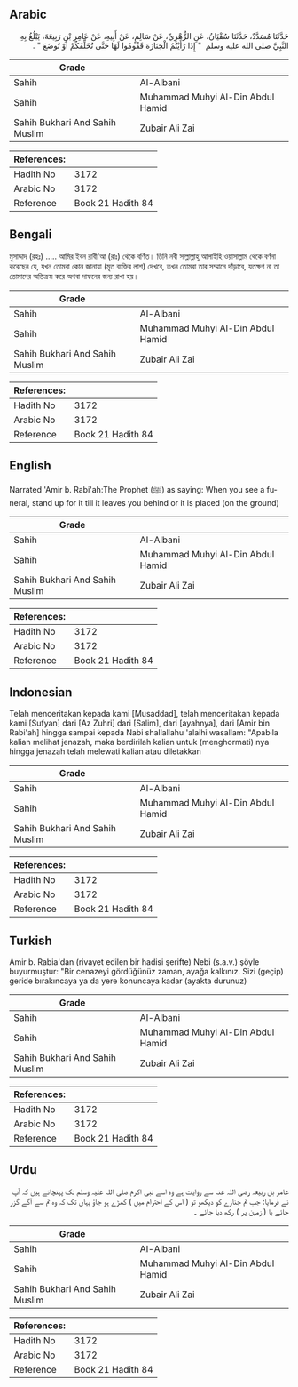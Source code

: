 ## Arabic


<div dir="rtl" lang="ar" style={{fontSize:'larger',backgroundColor:'#f8f9fa',padding:20}}>
حَدَّثَنَا مُسَدَّدٌ، حَدَّثَنَا سُفْيَانُ، عَنِ الزُّهْرِيِّ، عَنْ سَالِمٍ، عَنْ أَبِيهِ، عَنْ عَامِرِ بْنِ رَبِيعَةَ، يَبْلُغُ بِهِ النَّبِيَّ صلى الله عليه وسلم ‏ "‏ إِذَا رَأَيْتُمُ الْجَنَازَةَ فَقُومُوا لَهَا حَتَّى تُخَلِّفَكُمْ أَوْ تُوضَعَ ‏"‏ ‏.‏
</div>
<div style={{backgroundColor:'#f8f9fa',padding:20, marginBottom: 10}}><table> <thead> <tr> <th>Grade</th> <th></th> </tr> </thead> <tbody> <tr><td>Sahih</td><td>Al-Albani</td></tr><tr><td>Sahih</td><td>Muhammad Muhyi Al-Din Abdul Hamid</td></tr><tr><td>Sahih Bukhari And Sahih Muslim</td><td>Zubair Ali Zai</td></tr></tbody></table><table> <thead> <tr> <th>References:</th> <th></th> </tr> </thead> <tbody><tr><td>Hadith No</td><td>3172</td></tr><tr><td>Arabic No</td><td>3172</td></tr><tr><td>Reference</td><td>Book 21 Hadith 84</td></tr></tbody></table></div>

## Bengali


<div dir="ltr" lang="bn" style={{fontSize:'larger',backgroundColor:'#f8f9fa',padding:20}}>
মুসাদ্দাদ (রহঃ) ..... আমির ইবন রাবী'আ (রাঃ) থেকে বর্ণিত। তিনি নবী সাল্লাল্লাহু আলাইহি ওয়াসাল্লাম থেকে বর্ণনা করেছেন যে, যখন তোমরা কোন জানাযা (মৃত ব্যক্তির লাশ) দেখবে, তখন তোমরা তার সম্মানে দাঁড়াবে, যতক্ষণ না তা তোমাদের অতিক্রম করে অথবা দাফনের জন্য রাখা হয়।
</div>
<div style={{backgroundColor:'#f8f9fa',padding:20, marginBottom: 10}}><table> <thead> <tr> <th>Grade</th> <th></th> </tr> </thead> <tbody> <tr><td>Sahih</td><td>Al-Albani</td></tr><tr><td>Sahih</td><td>Muhammad Muhyi Al-Din Abdul Hamid</td></tr><tr><td>Sahih Bukhari And Sahih Muslim</td><td>Zubair Ali Zai</td></tr></tbody></table><table> <thead> <tr> <th>References:</th> <th></th> </tr> </thead> <tbody><tr><td>Hadith No</td><td>3172</td></tr><tr><td>Arabic No</td><td>3172</td></tr><tr><td>Reference</td><td>Book 21 Hadith 84</td></tr></tbody></table></div>

## English


<div dir="ltr" lang="en" style={{fontSize:'larger',backgroundColor:'#f8f9fa',padding:20}}>
Narrated 'Amir b. Rabi'ah:The Prophet (ﷺ) as saying: When you see a funeral, stand up for it till it leaves you behind or it is placed (on the ground)
</div>
<div style={{backgroundColor:'#f8f9fa',padding:20, marginBottom: 10}}><table> <thead> <tr> <th>Grade</th> <th></th> </tr> </thead> <tbody> <tr><td>Sahih</td><td>Al-Albani</td></tr><tr><td>Sahih</td><td>Muhammad Muhyi Al-Din Abdul Hamid</td></tr><tr><td>Sahih Bukhari And Sahih Muslim</td><td>Zubair Ali Zai</td></tr></tbody></table><table> <thead> <tr> <th>References:</th> <th></th> </tr> </thead> <tbody><tr><td>Hadith No</td><td>3172</td></tr><tr><td>Arabic No</td><td>3172</td></tr><tr><td>Reference</td><td>Book 21 Hadith 84</td></tr></tbody></table></div>

## Indonesian


<div dir="ltr" lang="id" style={{fontSize:'larger',backgroundColor:'#f8f9fa',padding:20}}>
Telah menceritakan kepada kami [Musaddad], telah menceritakan kepada kami [Sufyan] dari [Az Zuhri] dari [Salim], dari [ayahnya], dari [Amir bin Rabi'ah] hingga sampai kepada Nabi shallallahu 'alaihi wasallam: "Apabila kalian melihat jenazah, maka berdirilah kalian untuk (menghormati) nya hingga jenazah telah melewati kalian atau diletakkan
</div>
<div style={{backgroundColor:'#f8f9fa',padding:20, marginBottom: 10}}><table> <thead> <tr> <th>Grade</th> <th></th> </tr> </thead> <tbody> <tr><td>Sahih</td><td>Al-Albani</td></tr><tr><td>Sahih</td><td>Muhammad Muhyi Al-Din Abdul Hamid</td></tr><tr><td>Sahih Bukhari And Sahih Muslim</td><td>Zubair Ali Zai</td></tr></tbody></table><table> <thead> <tr> <th>References:</th> <th></th> </tr> </thead> <tbody><tr><td>Hadith No</td><td>3172</td></tr><tr><td>Arabic No</td><td>3172</td></tr><tr><td>Reference</td><td>Book 21 Hadith 84</td></tr></tbody></table></div>

## Turkish


<div dir="ltr" lang="tr" style={{fontSize:'larger',backgroundColor:'#f8f9fa',padding:20}}>
Amir b. Rabia'dan (rivayet edilen bir hadisi şerifte) Nebi (s.a.v.) şöyle buyurmuştur: "Bir cenazeyi gördüğünüz zaman, ayağa kalkınız. Sizi (geçip) geride bırakıncaya ya da yere konuncaya kadar (ayakta durunuz)
</div>
<div style={{backgroundColor:'#f8f9fa',padding:20, marginBottom: 10}}><table> <thead> <tr> <th>Grade</th> <th></th> </tr> </thead> <tbody> <tr><td>Sahih</td><td>Al-Albani</td></tr><tr><td>Sahih</td><td>Muhammad Muhyi Al-Din Abdul Hamid</td></tr><tr><td>Sahih Bukhari And Sahih Muslim</td><td>Zubair Ali Zai</td></tr></tbody></table><table> <thead> <tr> <th>References:</th> <th></th> </tr> </thead> <tbody><tr><td>Hadith No</td><td>3172</td></tr><tr><td>Arabic No</td><td>3172</td></tr><tr><td>Reference</td><td>Book 21 Hadith 84</td></tr></tbody></table></div>

## Urdu


<div dir="rtl" lang="ur" style={{fontSize:'larger',backgroundColor:'#f8f9fa',padding:20}}>
عامر بن ربیعہ رضی اللہ عنہ سے روایت ہے وہ اسے نبی اکرم صلی اللہ علیہ وسلم تک پہنچاتے ہیں کہ آپ نے فرمایا: جب تم جنازے کو دیکھو تو ( اس کے احترام میں ) کھڑے ہو جاؤ یہاں تک کہ وہ تم سے آگے گزر جائے یا ( زمین پر ) رکھ دیا جائے ۔
</div>
<div style={{backgroundColor:'#f8f9fa',padding:20, marginBottom: 10}}><table> <thead> <tr> <th>Grade</th> <th></th> </tr> </thead> <tbody> <tr><td>Sahih</td><td>Al-Albani</td></tr><tr><td>Sahih</td><td>Muhammad Muhyi Al-Din Abdul Hamid</td></tr><tr><td>Sahih Bukhari And Sahih Muslim</td><td>Zubair Ali Zai</td></tr></tbody></table><table> <thead> <tr> <th>References:</th> <th></th> </tr> </thead> <tbody><tr><td>Hadith No</td><td>3172</td></tr><tr><td>Arabic No</td><td>3172</td></tr><tr><td>Reference</td><td>Book 21 Hadith 84</td></tr></tbody></table></div>
